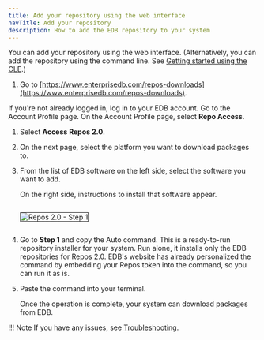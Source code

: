 ```yaml
---
title: Add your repository using the web interface
navTitle: Add your repository
description: How to add the EDB repository to your system
---
```


You can add your repository using the web interface. (Alternatively, you can add the repository using the command line. See [Getting started using the CLE](../with_cli/).)

1. Go to [https://www.enterprisedb.com/repos-downloads](https://www.enterprisedb.com/repos-downloads).

  If you're not already logged in, log in to your EDB account. Go to the Account Profile page. On the Account Profile page, select **Repo Access**.

1. Select **Access Repos 2.0**.

1. On the next page, select the platform you want to download packages to.

1. From the list of EDB software on the left side, select the software you want to add.

    On the right side, instructions to install that software appear.

    <img src="./images/step1.png" style="border:1px solid;margin: 1em auto 1em" alt="Repos 2.0 - Step 1" />

1. Go to **Step 1** and copy the Auto command. This is a ready-to-run repository installer for your system. Run alone, it installs only the EDB repositories for Repos 2.0. EDB's website has already personalized the command by embedding your Repos token into the command, so you can run it as is.

1. Paste the command into your terminal.

    Once the operation is complete, your system can download packages from EDB.

!!! Note 
    If you have any issues, see [Troubleshooting](../troubleshooting). 
